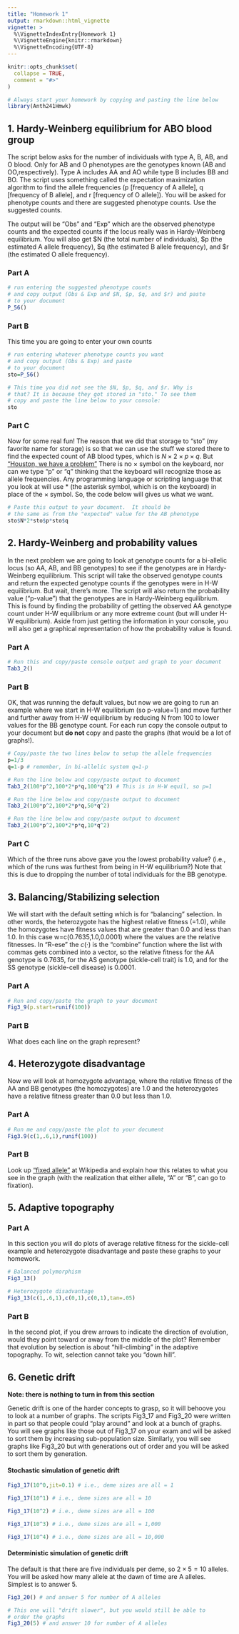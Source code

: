 ---
title: "Homework 1"
output: rmarkdown::html_vignette
vignette: >
  %\VignetteIndexEntry{Homework 1}
  %\VignetteEngine{knitr::rmarkdown}
  %\VignetteEncoding{UTF-8}
---

```{r, include = FALSE}
knitr::opts_chunk$set(
  collapse = TRUE,
  comment = "#>"
)
```

```{r eval=F}
# Always start your homework by copying and pasting the line below
library(Anth241Hmwk)
```

## 1. Hardy-Weinberg equilibrium for ABO blood group

The script below asks for the number of individuals with type A, B, AB,
and O blood. Only for AB and O phenotypes are the genotypes known (AB and
OO,respectively). Type A includes AA and AO while type B includes BB and
BO. The script uses something called the expectation maximization
algorithm to find the allele frequencies (p [frequency of A allele], q
[frequency of B allele], and r [frequency of O allele]).  You will be
asked for phenotype counts and there are suggested phenotype counts.  Use
the suggested counts.

The output will be "Obs" and "Exp" which are the observed phenotype
counts and the expected counts if the locus really was in Hardy-Weinberg
equilibrium.  You will also get $N (the total number of individuals), $p
(the estimated A allele frequency), $q (the estimated B allele
frequency), and $r (the estimated O allele frequency).

### Part A
```{r eval=FALSE}
# run entering the suggested phenotype counts
# and copy output (Obs & Exp and $N, $p, $q, and $r) and paste
# to your document
P_56()
```

### Part B
This time you are going to enter your own counts
```{r eval=FALSE}
# run entering whatever phenotype counts you want
# and copy output (Obs & Exp) and paste
# to your document
sto=P_56()
```

```{r eval=FALSE}
# This time you did not see the $N, $p, $q, and $r. Why is
# that? It is because they got stored in "sto." To see them
# copy and paste the line below to your console:
sto
```

### Part C

Now for some real fun!  The reason that we did that storage to "sto"
(my favorite name for storage) is so that we can use the stuff we
stored there to find the expected count of AB blood types, which is
$N \times 2 \times p \times q$.  But 
["Houston, we have a problem"](https://en.wikipedia.org/wiki/Houston,_we_have_a_problem)
There is no $\times$ symbol on the keyboard, nor can we type "p" or
"q" thinking that the keyboard will recognize those as allele
frequencies.  Any programming language or scripting language that
you look at will use * (the asterisk symbol, which is on the keyboard)
in place of the $\times$ symbol. So, the code below will gives us
what we want.

```{r eval=FALSE}
# Paste this output to your document.  It should be
# the same as from the "expected" value for the AB phenotype
sto$N*2*sto$p*sto$q

```

## 2. Hardy-Weinberg and probability values

In the next problem we are going to look at genotype counts for a
bi-allelic locus (so AA, AB, and BB genotypes) to see if the genotypes
are in Hardy-Weinberg equilibrium.  This script will take the observed
genotype counts and return the expected genotype counts if the genotypes
were in H-W equilibrium.  But wait, there's more.  The script will also
return the probability value ("p-value") that the genotypes are in
Hardy-Weinberg equilibrium.  This is found by finding the probability
of getting the observed AA genotype count under H-W equilibrium or
any more extreme count (but will under H-W equilibrium).  Aside from
just getting the information in your console, you will also get a
graphical representation of how the probability value is found.

### Part A

```{r eval=FALSE}
# Run this and copy/paste console output and graph to your document
Tab3_2()
```

### Part B

OK, that was running the default values, but now we are going to
run an example where we start in H-W equilibrium (so p-value=1) and
move further and further away from H-W equilibrium by reducing N from
100 to lower values for the BB genotype count. For each run copy
the console output to your document but **do not** copy and paste
the graphs (that would be a lot of graphs!).

```{r eval=FALSE}
# Copy/paste the two lines below to setup the allele frequencies
p=1/3
q=1-p # remember, in bi-allelic system q=1-p
```


```{r eval=FALSE}
# Run the line below and copy/paste output to document
Tab3_2(100*p^2,100*2*p*q,100*q^2) # This is in H-W equil, so p=1
```

```{r eval=FALSE}
# Run the line below and copy/paste output to document
Tab3_2(100*p^2,100*2*p*q,50*q^2)
```

```{r eval=FALSE}
# Run the line below and copy/paste output to document
Tab3_2(100*p^2,100*2*p*q,10*q^2)
```
### Part C

Which of the three runs above gave you the lowest probability value?
(i.e., which of the runs was furthest from being in H-W equilibrium?)
Note that this is due to dropping the number of total individuals for
the BB genotype.

## 3. Balancing/Stabilizing selection

We will start with the default setting which is for "balancing"
selection.  In other words, the heterozygote has the highest relative
fitness (=1.0), while the homozygotes have fitness values that are
greater than 0.0 and less than 1.0.  In this case w=c(0.7635,1.0,0.0001)
where the \emph{w} values are the relative fitnesses.  In "R-ese" the
$c(\cdot)$ is the "combine" function where the list with commas gets
combined into a vector, so the relative fitness for the AA genotype is
0.7635, for the AS genotype (sickle-cell trait) is 1.0, and for the
SS genotype (sickle-cell disease) is 0.0001.

### Part A

```{r eval=FALSE}
# Run and copy/paste the graph to your document
Fig3_9(p.start=runif(100))
```

### Part B

What does each line on the graph represent?

## 4. Heterozygote disadvantage

Now we will look at homozygote advantage, where the relative fitness
of the AA and BB genotypes (the homozygotes) are  1.0 and the
heterozygotes have a relative fitness greater than 0.0 but less than
1.0.

### Part A

```{r eval=FALSE}
# Run me and copy/paste the plot to your document
Fig3.9(c(1,.6,1),runif(100))
```

### Part B

Look up ["fixed allele"](https://en.wikipedia.org/wiki/Fixed_allele) at
Wikipedia and explain how this relates to what you see in the graph
(with the realization that either allele, "A" or "B", can go to
fixation).

## 5. Adaptive topography

### Part A
In this section you will do plots of average relative fitness for the
sickle-cell example and heterozygote disadvantage and paste these graphs
to your homework.

```{r eval=FALSE}
# Balanced polymorphism
Fig3_13()
```

```{r eval=FALSE}
# Heterozygote disadvantage
Fig3_13(c(1,.6,1),c(0,1),c(0,1),tan=.05)
```

### Part B

In the second plot, if you drew arrows to indicate the direction of
evolution, would they point toward or away from the middle of the plot? 
Remember that evolution by selection is about "hill-climbing" in the
adaptive topography.  To wit, selection cannot take you "down hill".

## 6. Genetic drift

**Note: there is nothing to turn in from this section**

Genetic drift is one of the harder concepts to grasp, so it will behoove
you to look at a number of graphs. The scripts Fig3_17 and Fig3_20 were
written in part so that people could “play around” and look at a bunch
of graphs. You will see graphs like those out of Fig3_17 on your exam 
and will be asked to sort them by increasing sub-population size.
Similarly, you will see graphs like Fig3_20 but with generations out
of order and you will be asked to sort them by generation.

#### Stochastic simulation of genetic drift

```{r eval=FALSE}
Fig3_17(10^0,jit=0.1) # i.e., deme sizes are all = 1
```

```{r eval=FALSE}
Fig3_17(10^1) # i.e., deme sizes are all = 10
```

```{r eval=FALSE}
Fig3_17(10^2) # i.e., deme sizes are all = 100
```

```{r eval=FALSE}
Fig3_17(10^3) # i.e., deme sizes are all = 1,000
```


```{r eval=FALSE}
Fig3_17(10^4) # i.e., deme sizes are all = 10,000
```

#### Deterministic simulation of genetic drift

The default is that there are five individuals per deme, so 
$2 \times 5=10$ alleles.  You will be asked how many allele at
the dawn of time are A alleles.  Simplest is to answer 5.

```{r eval=FALSE}
Fig3_20() # and answer 5 for number of A alleles
```

```{r eval=FALSE}
# This one will "drift slower", but you would still be able to
# order the graphs
Fig3_20(5) # and answer 10 for number of A alleles
```
